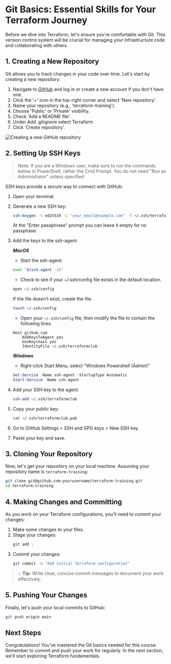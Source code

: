 # Git Basics: Essential Skills for Your Terraform Journey

Before we dive into Terraform, let's ensure you're comfortable with Git. This version control system will be crucial for managing your infrastructure code and collaborating with others.

## 1. Creating a New Repository

Git allows you to track changes in your code over time. Let's start by creating a new repository:

1. Navigate to [GitHub](https://github.com) and log in or create a new account if you don't have one. 
2. Click the '+' icon in the top-right corner and select 'New repository'.
3. Name your repository (e.g., 'terraform-training').
4. Choose 'Public' or 'Private' visibility.
5. Check 'Add a README file'.
6. Under Add .gitignore select Terraform
6. Click 'Create repository'.

![Creating a new GitHub repository](/requirements-git-new-repo.jpeg)

## 2. Setting Up SSH Keys

> Note: If you are a Windows user, make sure to run the commands below in PowerShell, rather the Cmd Prompt. You do not need "Run as Administrator" unless specified

SSH keys provide a secure way to connect with GitHub:

1. Open your terminal.
2. Generate a new SSH key:
    ```bash copy
    ssh-keygen -t ed25519 -C "your_email@example.com" -f ~/.ssh/terraformclub
    ```
    At the "Enter passphrase" prompt you can leave it empty for no passphase.
3. Add the keys to the ssh-agent:

    **_MacOS_**
    - Start the ssh-agent:
    ```bash copy
    eval "$(ssh-agent -s)"
    ```

    - Check to see if your ~/.ssh/config file exists in the default location.
    ```bash copy
    open ~/.ssh/config
    ```
    If the file doesn't exist, create the file.
    ```bash copy
    touch ~/.ssh/config
    ```

    - Open your `~/.ssh/config` file, then modify the file to contain the following lines. 

    ```text filename="config" copy
    Host github.com
        AddKeysToAgent yes
        UseKeychain yes
        IdentityFile ~/.ssh/terraformclub
    ```

    **_Windows_**
    - Right-click Start Menu, select "Windows Powershell (Admin)"
    ```powershell copy
    Set-Service -Name ssh-agent -StartupType Automatic
    Start-Service -Name ssh-agent
    ```
4. Add your SSH key to the agent:
    ```bash copy
    ssh-add ~/.ssh/terraformclub
5. Copy your public key:
    ```bash copy
    cat ~/.ssh/terraformclub.pub
6. Go to GitHub Settings > SSH and GPG keys > New SSH key.
7. Paste your key and save.

## 3. Cloning Your Repository
Now, let's get your repository on your local machine. Assuming your repository name is `terraform-training`:
```bash copy
git clone git@github.com:yourusername/terraform-training.git
cd terraform-training
```

## 4. Making Changes and Committing
As you work on your Terraform configurations, you'll need to commit your changes:

1. Make some changes to your files.
2. Stage your changes:
    ```bash copy
    git add .
3. Commit your changes:
    ```bash copy
    git commit -m "Add initial Terraform configuration"

> 💡 **Tip:** Write clear, concise commit messages to document your work effectively.

## 5. Pushing Your Changes
Finally, let's push your local commits to GitHub:
```bash copy
git push origin main
```

## Next Steps

Congratulations! You've mastered the Git basics needed for this course. Remember to commit and push your work for regularly. In the next section, we'll start exploring Terraform fundamentals.